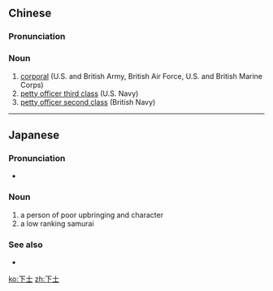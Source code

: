 ==Chinese==
{{zh-forms}}

===Pronunciation===
{{zh-pron
|m=xiàshì
|c=haa6 si6
|mn=qz:hǎ-sǐr/tw,xm:hā-sū/zz:hēe-sū
|cat=n
}}

===Noun===
{{zh-noun}}

# [[corporal]] (U.S. and British Army, British Air Force, U.S. and British Marine Corps)
# [[petty officer third class]] (U.S. Navy)
# [[petty officer second class]] (British Navy)

----

==Japanese==
{{ja-kanjitab|か|し|yomi=on}}

===Pronunciation===
* {{IPA|[kaɕi]|lang=ja}}

===Noun===
{{ja-noun|かし}}

# a person of poor upbringing and character
# a low ranking samurai

===See also===
* {{ja-r|上士|じょうし}}

[[ko:下士]]
[[zh:下士]]